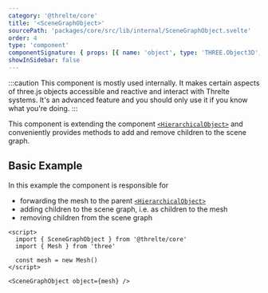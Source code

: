 ```yaml
---
category: '@threlte/core'
title: '<SceneGraphObject>'
sourcePath: 'packages/core/src/lib/internal/SceneGraphObject.svelte'
order: 4
type: 'component'
componentSignature: { props: [{ name: 'object', type: 'THREE.Object3D', required: true }] }
showInSidebar: false
---
```


:::caution
This component is mostly used internally. It makes certain aspects of three.js objects accessible
and reactive and interact with Threlte systems. It's an advanced feature and you should only use
it if you know what you're doing.
:::

This component is extending the component [`<HierarchicalObject>`](/reference/core/hierarchical-object) and conveniently provides methods to add and remove children to the scene graph.

## Basic Example

In this example the component is responsible for

- forwarding the mesh to the parent [`<HierarchicalObject>`](/reference/core/hierarchical-object)
- adding children to the scene graph, i.e. as children to the mesh
- removing children from the scene graph

```svelte
<script>
  import { SceneGraphObject } from '@threlte/core'
  import { Mesh } from 'three'

  const mesh = new Mesh()
</script>

<SceneGraphObject object={mesh} />
```
